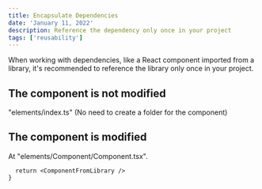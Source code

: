 ```yaml
---
title: Encapsulate Dependencies
date: 'January 11, 2022'
description: Reference the dependency only once in your project
tags: ['reusability']
---
```


When working with dependencies, like a React component imported from a library, it's recommended to reference the library only once in your project.

## The component is not modified

"elements/index.ts" (No need to create a folder for the component)



## The component is modified

At "elements/Component/Component.tsx".


      return <ComponentFromLibrary />
    }
